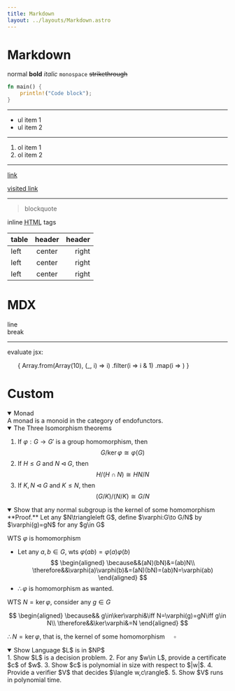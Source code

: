 ```yaml
---
title: Markdown
layout: ../layouts/Markdown.astro
---
```


# Markdown

normal **bold** _italic_ `monospace` ~~strikethrough~~


```rs
fn main() {
    println!("Code block");
}
```

---

- ul item 1
- ul item 2

---

1. ol item 1
1. ol item 2

---

[link](unvisited)

[visited link](.)

---

> blockquote

inline <abbr title="Hypertext Markup Language">HTML</abbr> tags

| table | header | header |
|-|:-:|-:|
| left  | center | right |
| left  | center | right |
| left  | center | right |


# MDX

line\
break

---


evaluate jsx:

<ul>
{
Array.from(Array(10), (_, i) => i)
    .filter(i => i & 1)
    .map(i => <Item i={i} />)
}
</ul>


# Custom

<details class="definition" open>
<summary>Monad</summary>
A monad is a monoid in the category of endofunctors.
</details>

<details class="theorem" open>
<summary>The Three Isomorphism theorems</summary>

1. If $\varphi:G\to G'$ is a group homomorphism, then
  $$
  G/\ker\varphi\cong \varphi(G)
  $$
2. If $H\le G$ and $N\triangleleft G$, then
  $$
  H/(H\cap N)\cong HN/N
  $$
3. If $K,N\triangleleft G$ and $K\le N$, then
  $$
  (G/K)/(N/K)\cong G/N
  $$
</details>

<details class="example list-none" open>
<summary>Show that any normal subgroup is the kernel of some homomorphism</summary>
**Proof.** Let any $N\triangleleft G$, define $\varphi:G\to G/N$ by $\varphi(g)=gN$ for any $g\in G$

WTS $\varphi$ is homomorphism
- Let any $a,b\in G$, wts $\varphi(ab)=\varphi(a)\varphi(b)$
$$
\begin{aligned}
\because&&(aN)(bN)&=(ab)N\\
\therefore&&\varphi(a)\varphi(b)&=(aN)(bN)=(ab)N=\varphi(ab)
\end{aligned}
$$
- $\therefore\varphi$ is homomorphism as wanted.

WTS $N=\ker\varphi$, consider any $g\in G$

$$
\begin{aligned}
  \because&& g\in\ker\varphi&\iff N=\varphi(g)=gN\iff g\in N\\
  \therefore&&\ker\varphi&=N
\end{aligned}
$$

$\therefore N=\ker\varphi$, that is, the kernel of some homomorphism $\quad\square$

</details>

<details class="algorithm" open>
<summary>Show Language $L$ is in $NP$</summary>
1. Show $L$ is a decision problem.
2. For any $w\in L$, provide a certificate $c$ of $w$.
3. Show $c$ is polynomial in size with respect to $|w|$.
4. Provide a verifier $V$ that decides $\langle w,c\rangle$.
5. Show $V$ runs in polynomial time.
</details>

